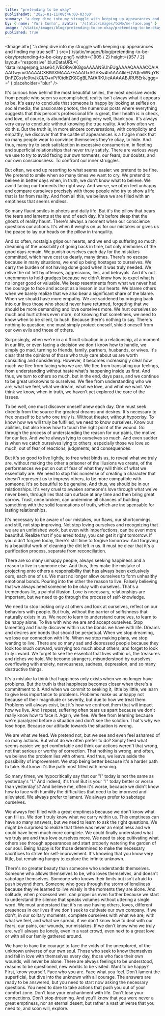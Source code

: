 ```yaml
---
title: "pretending to be okay"
publishedAt: '2025-01-11T08:46:00-03:00'
summary: "a deep dive into my struggle with keeping up appearances and finding my true self"
by: { name: 'Yuri Cunha', avatar: '/static/images/toMe/me-face.png' }
image: '/static/images/blog/pretending-to-be-okay/pretending-to-be-okay.png'
published: true
---
```


<Image
  alt={
    "a deep dive into my struggle with keeping up appearances and finding my true self"
  }
  src={'/static/images/blog/pretending-to-be-okay/pretending-to-be-okay.png'}
  width={1905 / 2}
  height={957 / 2}
  layout="responsive"
  blurDataURL={
    'data:image/png;base64,iVBORw0KGgoAAAANSUhEUgAAAAQAAAACCAIAAADwyuo0AAAACXBIWXMAAA7EAAAOxAGVKw4bAAAAIklEQVQImWNgYBDnFZCxsfc0tvJkCI/O+vP/f0tdhZK8CgBLPAfARKUieAAAAABJRU5ErkJggg=='
  }
  placeholder="blur"
/>

It's curious how behind the most beautiful smiles, the most decisive words from people who seem so accomplished, reality isn't always what it appears to be. It's easy to conclude that someone is happy by looking at selfies on social media, the passionate photos, the numerous posts where everything suggests that this person's professional life is great, their health is in check, and love, of course, is abundant and going very well, thank you. It's always very easy to conclude without knowing the true reality. And how often we do this. But the truth is, in more sincere conversations, with complicity and empathy, we discover that the castle of appearances is a fragile mask that so many people wear to convince themselves they're okay, to hide. And thus, many try to seek satisfaction in excessive consumerism, in fleeting and superficial relationships that never truly satisfy. There are various ways we use to try to avoid facing our own torments, our fears, our doubts, and our own consciousness. To confront our inner struggles.

But often, we end up resorting to what seems easier: we pretend to be fine. We pretend to smile when so many times we want to cry. We pretend to believe in better days when, in truth, we don't know what to believe. We avoid facing our torments the right way. And worse, we often feel unhappy and compare ourselves precisely with those people who try to show a life that is far from reality. And from all this, we believe we are filled with an emptiness that seems endless.

So many flaunt smiles in photos and daily life. But it's the pillow that bears the tears and laments at the end of each day. It's before sleep that the ghosts of reality haunt. There's always a moment when our conscience questions our actions. It's when it weighs on us for our mistakes or gives us the peace to lay our heads on the pillow in tranquility.

And so often, nostalgia grips our hearts, and we end up suffering so much, dreaming of the possibility of going back in time, but only memories of the good days remain. We punish ourselves each day for the mistakes committed, which have cost us dearly, many times. There's no escape because in many situations, we end up being hostages to ourselves. We carry the burden of not having done good when it was truly needed. We relive the rot left by offenses, aggressions, lies, and betrayals. And it's not uncommon to hold grudges because we didn't know how to expel what is no longer good or valuable. We keep resentments from what we never had the courage to face and accept as a lesson in our hearts. We blame others when we barely realize that we also bear a significant share of the blame. When we should have more empathy. We are saddened by bringing back into our lives those who should never have returned, forgetting that we should be more demanding and love ourselves more. We hurt ourselves so much and hurt others even more, not knowing that sometimes, we need to know when to be silent, to hush. Because there's nothing to say. There's nothing to question; one must simply protect oneself, shield oneself from our own evils and those of others.

Surprisingly, when we're in a difficult situation in a relationship, at a moment in our life, or even facing a decision we don't know how to handle, we simply go mad, turning to friends, family, partners, husbands, or wives. It's clear that the opinions of those who truly care about us are worth consulting and considering. However, it becomes increasingly clear how much we flee from facing who we are. We flee from translating our feelings, from understanding without haste what's happening inside us first. And thus, we turn to others so much, but in the end, days pass, and we continue to be great unknowns to ourselves. We flee from understanding who we are, what we feel, what we dream, what we love, and what we want. We think we know, when in truth, we haven't yet explored the core of the issues.

To be well, one must discover oneself anew each day. One must seek directly from the source the greatest dreams and desires. It's necessary to free oneself to be who one truly is. Without theater, without hypocrisy. To know how we will truly be fulfilled, we need to know ourselves. Know our abilities, but also know how to touch the right point of the wound. Go through the process of understanding the reason for our pains, the motive for our lies. And we're always lying to ourselves so much. And even sadder is when we catch ourselves lying to others, especially those we love so much, out of fear of reactions, judgments, and consequences.

But it's so good to live lightly, to free what binds us, to reveal what we truly are, without making the other a prisoner of the illusions we create, of the performances we put on out of fear of what they will think of what we essentially are. We need to stop this nonsense of creating a character that doesn't represent us to impress others, to be more compatible with someone. It's so beautiful to be genuine. And thus, we should be in our relationships. It's very cruel to awaken someone's love through what we've never been, through lies that can surface at any time and then bring great sorrow. Trust, once broken, can undermine all chances of building something with the solid foundations of truth, which are indispensable for lasting relationships.

It's necessary to be aware of our mistakes, our flaws, our shortcomings, and still, not stop improving. Not stop loving ourselves and recognizing that we are an unfinished work, but even with imperfections, can be even more beautiful. Realize that if you erred today, you can get it right tomorrow. If you didn't forgive today, there's still time to forgive tomorrow. And forgiving is a beautiful work of cleaning the dirt left in us. It must be clear that it's a purification process, separate from reconciliation.

There are so many unhappy people, always seeking happiness and a reason to live in someone else. And thus, they make the mistake of projecting onto others a responsibility that has always been exclusively ours, each one of us. We must no longer allow ourselves to form unhealthy emotional bonds. Pouring into the other the reason to live. Falsely believing that we always need someone to be okay with ourselves. That's a tremendous lie, a painful illusion. Love is necessary, relationships are important, but we need to go through the process of self-knowledge.

We need to stop looking only at others and look at ourselves, reflect on our behaviors with people. But truly, without the barrier of selfishness that naturally exists in us. We need to learn to understand ourselves, to learn to be happy alone. To live with who we are and accept ourselves. Stop lamenting and finally discover within us the bonds we have with life. Dreams and desires are bonds that should be perpetual. When we stop dreaming, we lose our connection with life. When we stop making plans, we stop wanting to live. There are so many sad and depressed people because they look too much outward, worrying too much about others, and forget to look truly inward. We forget to see the essential that lives within us, the treasures and riches we hold. We become strangers, misunderstood by ourselves, overflowing with anxiety, nervousness, sadness, depression, and so many destructive things.

It's a mistake to think that happiness only exists when we no longer have problems. But the truth is that happiness becomes closer when there's a commitment to it. And when we commit to seeking it, little by little, we learn to give less importance to problems. Problems make us unhappy not because of their magnitude or severity, but due to how we treat them. Problems will always exist, but it's how we confront them that will impact how we live. And I repeat, suffering often tears us apart because we don't really know how to face it. Again, we flee. We flee from learning because we're paralyzed before a situation and don't see the solution. That's why we lose hope. Because our attitude towards the situation is wrong.

We are what we feed. We pretend not, but we see and even feel ashamed of so many actions. But what do we often prefer to do? Simply feed what seems easier: we get comfortable and think our actions weren't that wrong, not that serious or worthy of correction. That nothing is wrong, and often, we believe the problem lies with others. And thus, we leave aside the possibility of improvement. We stop being better because it's a harder path to take. But know it's the path most filled with meaning.

So many times, we hypocritically say that our "I" today is not the same as yesterday's "I." And indeed, it's true! But is your "I" today better or worse than yesterday's? And believe me, often it's worse, because we didn't know how to face with humility the difficulties that need to be improved and alleviated. We always prefer to lament. We always prefer to sabotage ourselves.

We always feel filled with a great emptiness because we don't know what can fill us. We don't truly know what we carry within us. This emptiness can have so many answers, but we need to learn to ask the right questions. We might be surprised to realize that there was never an emptiness and we could have been much more complete. We could finally understand what we truly are and thus love ourselves more. We need to stop cultivating what others see through appearances and start properly watering the garden of our soul. Being happy is for those determined to make the necessary sacrifices to strive for self-improvement. It's knowing that you know very little, but remaining hungry to explore the infinite unknown.

There's no greater beauty than someone who understands themselves. Someone who allows themselves to be, who loves themselves, and doesn't sabotage themselves. Someone who knows their limits but isn't afraid to push beyond them. Someone who goes through the storm of loneliness because they've learned to live wisely in the moments they are alone. And solitude, when processed well, can propel us even further because we start to understand the silence that speaks volumes without uttering a single word. We must understand that it's no use having others, loves, different presences in our lives if we don't seek to cultivate our own company. If we don't, in our solitary moments, complete ourselves with what we are, with what we feel, and what we spread, if we don't know how to deal with our fears, our pains, our wounds, our mistakes. If we don't know who we truly are, we'll always be lonely, even in a vast crowd, even next to a great love or with all our family gathered around.

We have to have the courage to face the voids of the unexplored, of the unknown universe of our own soul. Those who seek to know themselves and fall in love with themselves every day, those who face their own wounds, will never be alone. There are always feelings to be understood, reasons to be questioned, new worlds to be visited. Want to be happy? First, know yourself. Face who you are. Face what you feel. Don't lament the superficial, but dive into the unknown with all courage. The answers are ready to be answered, but you need to start now asking the necessary questions. You need to dare to take actions that push you out of your comfort zone. Don't lose your enchantment with life. Don't lose your connections. Don't stop dreaming. And you'll know that you were never a great emptiness, nor an eternal desert, but rather a vast universe that you need to, and soon will, explore.